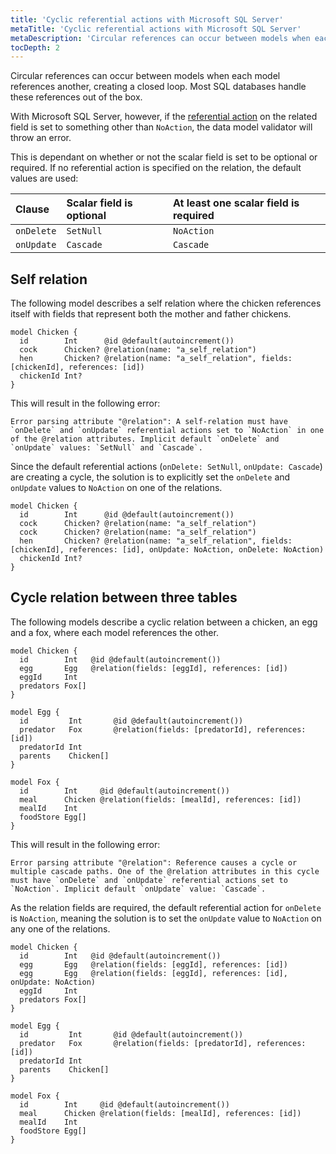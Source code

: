 ```yaml
---
title: 'Cyclic referential actions with Microsoft SQL Server'
metaTitle: 'Cyclic referential actions with Microsoft SQL Server'
metaDescription: 'Circular references can occur between models when each model references another creating a closed loop. Since Microsoft SQL Server does not handle these situations out of the box, learn how to solve this problem.'
tocDepth: 2
---
```


<TopBlock>

Circular references can occur between models when each model references another, creating a closed loop. Most SQL databases handle these references out of the box. 

With Microsoft SQL Server, however, if the [referential action](./) on the related field is set to something other than `NoAction`, the data model validator will throw an error.

This is dependant on whether or not the scalar field is set to be optional or required. If no referential action is specified on the relation, the default values are used:

| Clause     | Scalar field is optional | At least one scalar field is required |
| :--------- | :----------------------- | :------------------------------------ |
| `onDelete` | `SetNull`                | `NoAction`                            |
| `onUpdate` | `Cascade`                | `Cascade`                             |

</TopBlock>

## Self relation

The following model describes a self relation where the chicken references itself with fields that represent both the mother and father chickens.

```prisma
model Chicken {
  id        Int      @id @default(autoincrement())
  cock      Chicken? @relation(name: "a_self_relation")
  hen       Chicken? @relation(name: "a_self_relation", fields: [chickenId], references: [id])
  chickenId Int?
}
```

This will result in the following error:

```terminal
Error parsing attribute "@relation": A self-relation must have `onDelete` and `onUpdate` referential actions set to `NoAction` in one of the @relation attributes. Implicit default `onDelete` and `onUpdate` values: `SetNull` and `Cascade`.
```

Since the default referential actions (`onDelete: SetNull`, `onUpdate: Cascade`) are creating a cycle, the solution is to explicitly set the `onDelete` and `onUpdate` values to `NoAction` on one of the relations.

```prisma highlight=3;delete|4;add
model Chicken {
  id        Int      @id @default(autoincrement())
  cock      Chicken? @relation(name: "a_self_relation")
  cock      Chicken? @relation(name: "a_self_relation")
  hen       Chicken? @relation(name: "a_self_relation", fields: [chickenId], references: [id], onUpdate: NoAction, onDelete: NoAction)
  chickenId Int?
}
```

## Cycle relation between three tables

The following models describe a cyclic relation between a chicken, an egg and a fox, where each model references the other.

```prisma
model Chicken {
  id        Int   @id @default(autoincrement())
  egg       Egg   @relation(fields: [eggId], references: [id])
  eggId     Int
  predators Fox[]
}

model Egg {
  id         Int       @id @default(autoincrement())
  predator   Fox       @relation(fields: [predatorId], references: [id])
  predatorId Int
  parents    Chicken[]
}

model Fox {
  id        Int     @id @default(autoincrement())
  meal      Chicken @relation(fields: [mealId], references: [id])
  mealId    Int
  foodStore Egg[]
}
```

This will result in the following error:

```terminal
Error parsing attribute "@relation": Reference causes a cycle or multiple cascade paths. One of the @relation attributes in this cycle must have `onDelete` and `onUpdate` referential actions set to `NoAction`. Implicit default `onUpdate` value: `Cascade`.
```

As the relation fields are required, the default referential action for `onDelete` is `NoAction`, meaning the solution is to set the `onUpdate` value to `NoAction` on any one of the relations.

```prisma highlight=3;delete|4;add
model Chicken {
  id        Int   @id @default(autoincrement())
  egg       Egg   @relation(fields: [eggId], references: [id])
  egg       Egg   @relation(fields: [eggId], references: [id], onUpdate: NoAction)
  eggId     Int
  predators Fox[]
}

model Egg {
  id         Int       @id @default(autoincrement())
  predator   Fox       @relation(fields: [predatorId], references: [id])
  predatorId Int
  parents    Chicken[]
}

model Fox {
  id        Int     @id @default(autoincrement())
  meal      Chicken @relation(fields: [mealId], references: [id])
  mealId    Int
  foodStore Egg[]
}
```
